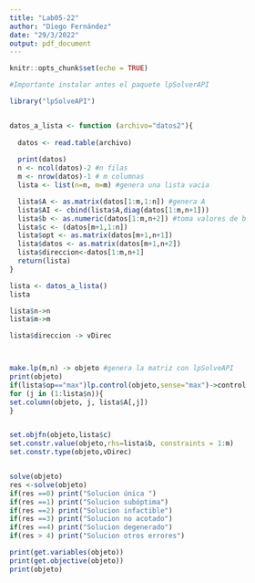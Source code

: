 ---
title: "Lab05-22"
author: "Diego Fernández"
date: "29/3/2022"
output: pdf_document
---

```{r setup, include=FALSE}
knitr::opts_chunk$set(echo = TRUE)
```

```{r}
#Importante instalar antes el paquete lpSolverAPI

library("lpSolveAPI")


datos_a_lista <- function (archivo="datos2"){
 
  datos <- read.table(archivo)
  
  print(datos)
  n <- ncol(datos)-2 #n filas
  m <- nrow(datos)-1 # m columnas
  lista <- list(n=n, m=m) #genera una lista vacia

  lista$A <- as.matrix(datos[1:m,1:n]) #genera A
  lista$AI <- cbind(lista$A,diag(datos[1:m,n+1]))
  lista$b <- as.numeric(datos[1:m,n+2]) #toma valores de b
  lista$c <- (datos[m+1,1:n])
  lista$opt <- as.matrix(datos[m+1,n+1])
  lista$datos <- as.matrix(datos[m+1,n+2])
  lista$direccion<-datos[1:m,n+1]
  return(lista)
}

lista <- datos_a_lista()
lista
```


```{r}
lista$n->n
lista$m->m

lista$direccion -> vDirec



make.lp(m,n) -> objeto #genera la matriz con lpSolveAPI
print(objeto)
if(lista$op=="max")lp.control(objeto,sense="max")->control
for (j in (1:lista$n)){
set.column(objeto, j, lista$A[,j])
}


set.objfn(objeto,lista$c)
set.constr.value(objeto,rhs=lista$b, constraints = 1:m)
set.constr.type(objeto,vDirec)


solve(objeto)
res <-solve(objeto)
if(res ==0) print("Solucion única ")
if(res ==1) print("Solucion subóptima")
if(res ==2) print("Solucion infactible")
if(res ==3) print("Solucion no acotado")
if(res ==4) print("Solucion degenerado")
if(res > 4) print("Solucion otros errores")

print(get.variables(objeto))
print(get.objective(objeto))
print(objeto)


```

